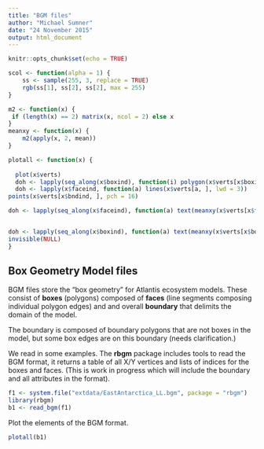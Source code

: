 ```yaml
---
title: "BGM files"
author: "Michael Sumner"
date: "24 November 2015"
output: html_document
---
```


```r
knitr::opts_chunk$set(echo = TRUE)

scol <- function(alpha = 1) {
    ss <- sample(255, 3, replace = TRUE)
    rgb(ss[1], ss[2], ss[2], max = 255)
}

m2 <- function(x) {
 if (length(x) == 2) matrix(x, ncol = 2) else x
}
meanxy <- function(x) {
    m2(apply(x, 2, mean))
}

plotall <- function(x) {
  
  plot(x$verts)
  doh <- lapply(seq_along(x$boxind), function(i) polygon(x$verts[x$boxind[[i]], ], col = scol()))
  doh <- lapply(x$faceind, function(a) lines(x$verts[a, ], lwd = 3))
points(x$verts[x$bndind, ], pch = 16)

doh <- lapply(seq_along(x$faceind), function(a) text(meanxy(x$verts[x$faceind[[a]], ]), lab = as.character(a-1), col = "lightgrey") )


doh <- lapply(seq_along(x$boxind), function(a) text(meanxy(x$verts[x$boxind[[a]], ]), lab = as.character(a-1)) )
invisible(NULL)
}
```

## Box Geometry Model files

BGM files store the "box geometry" for Atlantis ecosystem models. These consist of **boxes** (polygons) composed of **faces** (line segments composing individual polygon edges) and and overall **boundary** that delimits the domain of the model. 

The boundary is composed of boundary polygons that are not boxes in the model, but some box edges are on this boundary (needs clarification.)

We read in some examples. The **rbgm** package includes tools to read the BGM format, it returns a table of all X/Y vertices and lists of indices for the boxes and faces. (This is work in progress which will include the boundary and all attributes in the format). 

```r

f1 <- system.file("extdata/EastAntarctica_LL.bgm", package = "rbgm")
library(rbgm)
b1 <- read_bgm(f1)

```

Plot the elements of the BGM format. 

```r
plotall(b1)



```
